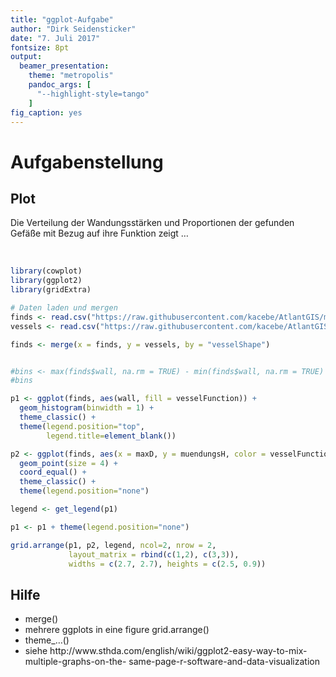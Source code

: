 ```yaml
--- 
title: "ggplot-Aufgabe" 
author: "Dirk Seidensticker" 
date: "7. Juli 2017"
fontsize: 8pt 
output: 
  beamer_presentation: 
    theme: "metropolis" 
    pandoc_args: [ 
      "--highlight-style=tango" 
    ] 
fig_caption: yes 
---
```


# Aufgabenstellung

## Plot

Die Verteilung der Wandungsstärken und Proportionen der gefunden Gefäße mit Bezug auf ihre Funktion zeigt ...

&nbsp;

```r
library(cowplot)
library(ggplot2)
library(gridExtra)

# Daten laden und mergen
finds <- read.csv("https://raw.githubusercontent.com/kacebe/AtlantGIS/master/tables/Finds.csv", sep = ',', encoding = 'UTF-8')
vessels <- read.csv("https://raw.githubusercontent.com/kacebe/AtlantGIS/master/tables/Finds_VesselTypes.csv", sep = ',', encoding = 'UTF-8')

finds <- merge(x = finds, y = vessels, by = "vesselShape")


#bins <- max(finds$wall, na.rm = TRUE) - min(finds$wall, na.rm = TRUE)
#bins

p1 <- ggplot(finds, aes(wall, fill = vesselFunction)) + 
  geom_histogram(binwidth = 1) + 
  theme_classic() + 
  theme(legend.position="top", 
        legend.title=element_blank())

p2 <- ggplot(finds, aes(x = maxD, y = muendungsH, color = vesselFunction)) + 
  geom_point(size = 4) + 
  coord_equal() + 
  theme_classic() + 
  theme(legend.position="none")

legend <- get_legend(p1)

p1 <- p1 + theme(legend.position="none")

grid.arrange(p1, p2, legend, ncol=2, nrow = 2, 
             layout_matrix = rbind(c(1,2), c(3,3)),
             widths = c(2.7, 2.7), heights = c(2.5, 0.9))
```

## Hilfe

* merge()
* mehrere ggplots in eine figure grid.arrange()
* theme_...()
* siehe http://www.sthda.com/english/wiki/ggplot2-easy-way-to-mix-multiple-graphs-on-the- same-page-r-software-and-data-visualization

